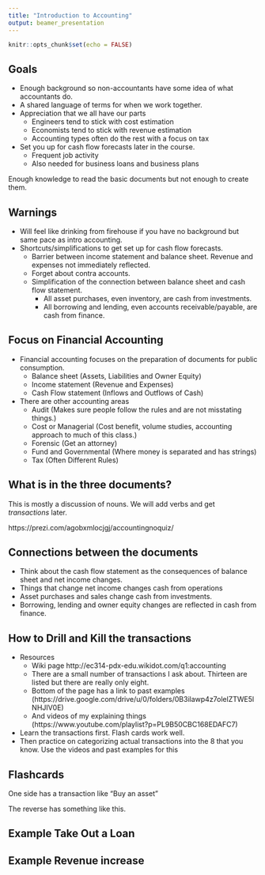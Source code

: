 ```yaml
---
title: "Introduction to Accounting"
output: beamer_presentation
---
```


```r
knitr::opts_chunk$set(echo = FALSE)
```

## Goals

+ Enough background so non-accountants have some idea of what accountants do.
+ A shared language of terms for when we work together.
+ Appreciation that we all have our parts
    + Engineers tend to stick with cost estimation
    + Economists tend to stick with revenue estimation
    + Accounting types often do the rest with a focus on tax
+ Set you up for cash flow forecasts later in the course.
    + Frequent job activity
    + Also needed for business loans and business plans
    
Enough knowledge to read the basic documents but not enough to create them.

## Warnings

+ Will feel like drinking from firehouse if you have no background but same pace as intro accounting.
+ Shortcuts/simplifications to get set up for cash flow forecasts.
    + Barrier between income statement and balance sheet. Revenue and expenses not immediately reflected.
    + Forget about contra accounts.
    + Simplification of the connection between balance sheet and cash flow statement.
        + All asset purchases, even inventory, are cash from investments.
        + All borrowing and lending, even accounts receivable/payable, are cash from finance.
    
## Focus on Financial Accounting

+ Financial accounting focuses on the preparation of documents for public consumption.
    + Balance sheet (Assets, Liabilities and Owner Equity)
    + Income statement (Revenue and Expenses)
    + Cash Flow statement (Inflows and Outflows of Cash)
+ There are other accounting areas
    + Audit (Makes sure people follow the rules and are not misstating things.)
    + Cost or Managerial (Cost benefit, volume studies, accounting approach to much of this class.)
    + Forensic (Get an attorney)
    + Fund and Governmental (Where money is separated and has strings)
    + Tax (Often Different Rules)

## What is in the three documents?

This is mostly a discussion of nouns.  We will add verbs and get *transactions* later.

https://prezi.com/agobxmlocjgj/accountingnoquiz/


## Connections between the documents

+ Think about the cash flow statement as the consequences of balance sheet and net income changes.
+ Things that change net income changes cash from operations
+ Asset purchases and sales change cash from investments.
+ Borrowing, lending and owner equity changes are reflected in cash from finance.

## How to Drill and Kill the transactions

+ Resources 
    + Wiki page http://ec314-pdx-edu.wikidot.com/q1:accounting
    + There are a small number of transactions I ask about.  Thirteen are listed but there are really only eight.
    + Bottom of the page has a link to past examples (https://drive.google.com/drive/u/0/folders/0B3ilawp4z7olelZTWE5lNHJIV0E)
    + And videos of my explaining things (https://www.youtube.com/playlist?p=PL9B50CBC168EDAFC7)

+ Learn the transactions first.  Flash cards work well.
+ Then practice on categorizing actual transactions into the 8 that you know. Use the videos and past examples for this


## Flashcards

One side has a transaction like "Buy an asset"

The reverse has something like this.


\begin{center}
\begin{tabular}{|p{.75 in} |p{.75 in}|  p{.75 in}|}
\hline 
Rev  & Assets & Operations \\
&$\uparrow \downarrow$ &\\
&&\\
\hline
Expense & Liabilities & Investments\\
&&$\downarrow$\\
&&\\
\hline
 & OE & Finance\\
&&\\
&&\\
\hline
\end{tabular}
\end{center}


## Example Take Out a Loan

\begin{center}
\begin{tabular}{|p{.75 in} |p{.75 in}|  p{.75 in}|}
\hline 
Rev  & Assets & Operations \\
&$\uparrow$ &\\
&&\\
\hline
Expense & Liabilities & Investments\\
&$\uparrow$&\\
&&\\
\hline
 & OE & Finance\\
&&$\uparrow$\\
&&\\
\hline
\end{tabular}
\end{center}


## Example Revenue increase

\begin{center}
\begin{tabular}{|p{.75 in} |p{.75 in}|  p{.75 in}|}
\hline 
Rev  & Assets & Operations \\
$\uparrow$& &$\uparrow$\\
&&\\
\hline
Expense & Liabilities & Investments\\
&&\\
&&\\
\hline
 & OE & Finance\\
&&\\
&&\\
\hline
\end{tabular}
\end{center}


